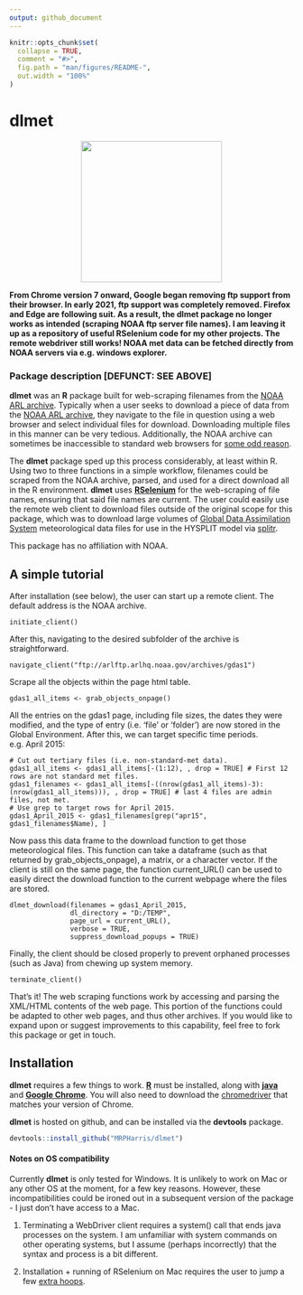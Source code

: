 ```yaml
---
output: github_document
---
```


<!-- README.md is generated from README.Rmd. Please edit that file -->

```r
knitr::opts_chunk$set(
  collapse = TRUE,
  comment = "#>",
  fig.path = "man/figures/README-",
  out.width = "100%"
)
```

# dlmet 
<p align="center">
  <img src="man/figures/dlmet_icon_update.png" height="250px" />
</p>

<!-- badges: start -->

<!-- badges: end -->

**From Chrome version 7 onward, Google began removing ftp support from their browser. In early 2021, ftp support was completely removed. Firefox and Edge are following suit. As a result, the dlmet package no longer works as intended (scraping NOAA ftp server file names). I am leaving it up as a repository of useful RSelenium code for my other projects. The remote webdriver still works! NOAA met data can be fetched directly from NOAA servers via e.g. windows explorer.**

### Package description [DEFUNCT: SEE ABOVE]

**dlmet** was an **R** package built for web-scraping filenames from the [NOAA ARL archive]("https://www.ready.noaa.gov/archives.php"). Typically when a user seeks to download a piece of data from the [NOAA ARL archive]("https://www.ready.noaa.gov/archives.php"), they navigate to the file in question using a web browser and select individual files for download. Downloading multiple files in this manner can be very tedious. Additionally, the NOAA archive can sometimes be inaccessible to standard web browsers for [some odd reason](https://hysplitbbs.arl.noaa.gov/viewtopic.php?t=2103).

The **dlmet** package sped up this process considerably, at least within R. Using two to three functions in a simple workflow, filenames could be scraped from the NOAA archive, parsed, and used for a direct download all in the R environment. **dlmet** uses [**RSelenium**](https://cran.r-project.org/web/packages/RSelenium/index.html) for the web-scraping of file names, ensuring that said file names are current. The user could easily use the remote web client to download files outside of the original scope for this package, which was to download large volumes of [Global Data Assimilation System](https://www.ready.noaa.gov/gdas1.php) meteorological data files for use in the HYSPLIT model via [splitr](https://github.com/rich-iannone/splitr). 

This package has no affiliation with NOAA.

## A simple tutorial

After installation (see below), the user can start up a remote client. The default address is the NOAA archive.

```
initiate_client()
```

After this, navigating to the desired subfolder of the archive is straightforward.

```
navigate_client("ftp://arlftp.arlhq.noaa.gov/archives/gdas1")
```

Scrape all the objects within the page html table.

```
gdas1_all_items <- grab_objects_onpage()
```

All the entries on the gdas1 page, including file sizes, the dates they were modified, and the type of entry (i.e. 'file' or 'folder') are now stored in the Global Environment. After this, we can target specific time periods. e.g. April 2015:

```
# Cut out tertiary files (i.e. non-standard-met data).
gdas1_all_items <- gdas1_all_items[-(1:12), , drop = TRUE] # First 12 rows are not standard met files.
gdas1_filenames <- gdas1_all_items[-((nrow(gdas1_all_items)-3):(nrow(gdas1_all_items))), , drop = TRUE] # last 4 files are admin files, not met.
# Use grep to target rows for April 2015.
gdas1_April_2015 <- gdas1_filenames[grep("apr15", gdas1_filenames$Name), ]
```

Now pass this data frame to the download function to get those meteorological files. This function can take a dataframe (such as that returned by grab_objects_onpage), a matrix, or a character vector. If the client is still on the same page, the function current_URL() can be used to easily direct the download function to the current webpage where the files are stored. 

```
dlmet_download(filenames = gdas1_April_2015,
               dl_directory = "D:/TEMP",
               page_url = current_URL(),
               verbose = TRUE,
               suppress_download_popups = TRUE)
```

Finally, the client should be closed properly to prevent orphaned processes (such as Java) from chewing up system memory. 

```
terminate_client()
```

That's it! The web scraping functions work by accessing and parsing the XML/HTML contents of the web page. This portion of the functions could be adapted to other web pages, and thus other archives. If you would like to expand upon or suggest improvements to this capability, feel free to fork this package or get in touch. 

## Installation

**dlmet** requires a few things to work. [**R**](https://cran.r-project.org/bin/windows/base/) must be installed, along with [**java**](https://www.java.com/en/download/help/download_options.html) and [**Google Chrome**](https://www.google.com.au/intl/en_au/chrome/). You will also need to download the [chromedriver](https://chromedriver.chromium.org/downloads) that matches your version of Chrome.

**dlmet** is hosted on github, and can be installed via the **devtools** package.

```r
devtools::install_github("MRPHarris/dlmet")
```

#### Notes on OS compatibility

Currently **dlmet** is only tested for Windows. It is unlikely to work on Mac or any other OS at the moment, for a few key reasons. However, these incompatibilities could be ironed out in a subsequent version of the package - I just don't have access to a Mac.

1) Terminating a WebDriver client requires a system() call that ends java processes on the system. I am unfamiliar with system commands on other operating systems, but I assume (perhaps incorrectly) that the syntax and process is a bit different.

2) Installation + running of RSelenium on Mac requires the user to jump a few [extra hoops](https://stackoverflow.com/questions/50880725/rselenium-installation-on-macbook-with-chrome).
